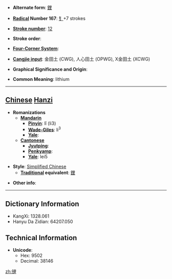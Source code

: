 * '''Alternate form''': [[鋰]]

* '''[[Wiktionary:Chinese radical index| Radical]] Number 167''': [[Wiktionary:Chinese radical index 钅|钅]]+7 strokes

* '''[[Wiktionary:Chinese total strokes index|Stroke number]]''': [[Wiktionary:Chinese total strokes index 12|12]]

* '''Stroke order''': 

* '''[[Wiktionary:Chinese four corner index|Four-Corner System]]''': 

* '''[[Wiktionary:Chinese Cangjie index|Cangjie input]]''': 金田土 (CWG), 人心田土 (OPWG), X金田土 (XCWG)

* '''Graphical Significance and Origin''': 

* '''Common Meaning''': lithium

----

== [[Chinese]] [[Hanzi]] ==

* '''Romanizations'''
** '''[[Mandarin]]'''
*** '''[[Pinyin]]''': lǐ (li3)
*** '''[[Wade-Giles]]''': li<sup>3</sup>
*** '''[[Yale]]''': 
** '''[[Cantonese]]'''
*** '''[[Jyutping]]''':
*** '''[[Penkyamp]]''': 
*** '''[[Yale]]''': lei5

* '''Style''': [[Simplified Chinese]] 
** '''[[Traditional Chinese|Traditional]] equivalent''': [[鋰]]

* '''Other info''': 

----

== Dictionary Information ==

* KangXi: 1328.061
* Hanyu Da Zidian: 64207.050

== Technical Information ==

* '''Unicode''':
** Hex: 9502
** Decimal: 38146

[[zh:锂]]